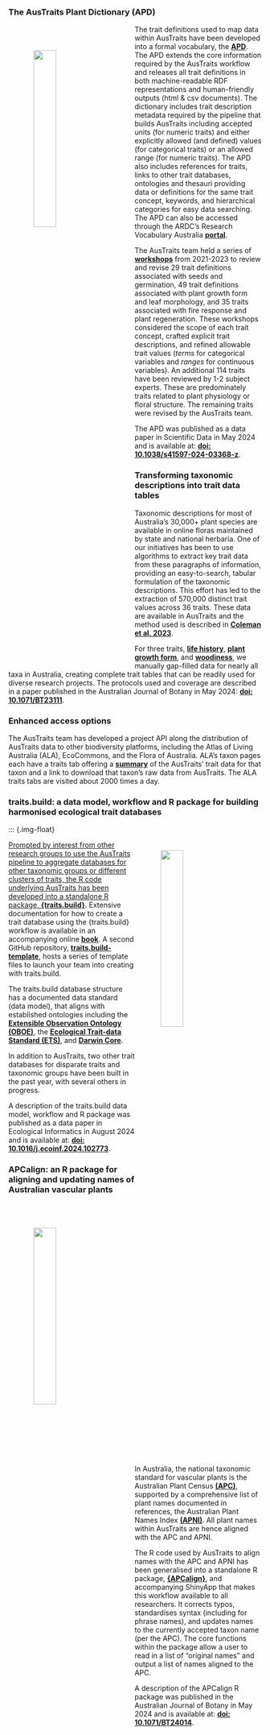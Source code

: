 ### The AusTraits Plant Dictionary (APD)


::: {.img-float}
<a href="https://traitecoevo.github.io/APD/">
![](images/APD_logo.png){width=30% style="float: left; margin: 50px;"}
</a>
:::

The trait definitions used to map data within AusTraits have been developed into a formal vocabulary, the **[APD](https://w3id.org/APD)**. The APD extends the core information required by the AusTraits workflow and releases all trait definitions in both machine-readable RDF representations and human-friendly outputs (html & csv documents). The dictionary includes trait description metadata required by the pipeline that builds AusTraits including accepted units (for numeric traits) and either explicitly allowed (and defined) values (for categorical traits) or an allowed range (for numeric traits). The APD also includes references for traits, links to other trait databases, ontologies and thesauri providing data or definitions for the same trait concept, keywords, and hierarchical categories for easy data searching. The APD can also be accessed through the ARDC's Research Vocabulary Australia **[portal](https://vocabs.ardc.edu.au/viewById/649)**. 

The AusTraits team held a series of **[workshops](post/workshop1/)** from 2021-2023 to review and revise 29 trait definitions associated with seeds and germination, 49 trait definitions associated with plant growth form and leaf morphology, and 35 traits associated with fire response and plant regeneration. These workshops considered the scope of each trait concept, crafted explicit trait descriptions, and refined allowable trait values (*terms* for categorical variables and *ranges* for continuous variables). An additional 114 traits have been reviewed by 1-2 subject experts. These are predominately traits related to plant physiology or floral structure. The remaining traits were revised by the AusTraits team.

The APD was published as a data paper in Scientific Data in May 2024 and is available at: **[doi: 10.1038/s41597-024-03368-z](https://doi.org/10.1038/s41597-024-03368-z)**.

### Transforming taxonomic descriptions into trait data tables

Taxonomic descriptions for most of Australia's 30,000+ plant species are available in online floras maintained by state and national herbaria. One of our initiatives has been to use algorithms to extract key trait data from these paragraphs of information, providing an easy-to-search, tabular formulation of the taxonomic descriptions. This effort has led to the extraction of 570,000 distinct trait values across 36 traits. These data are available in AusTraits and the method used is described in **[Coleman et al. 2023](https://doi.org/10.1016/j.ecoinf.2023.102312)**.

For three traits, **[life history](https://w3id.org/APD/traits/trait_0030012)**, **[plant growth form](https://w3id.org/APD/traits/trait_0030010)**, and **[woodiness](https://w3id.org/APD/traits/trait_0030019)**, we manually gap-filled data for nearly all taxa in Australia, creating complete trait tables that can be readily used for diverse research projects. The protocols used and coverage are described in a paper published in the Australian Journal of Botany in May 2024: **[doi: 10.1071/BT23111](https://doi.org/10.1071/BT23111)**.

### Enhanced access options
The AusTraits team has developed a project API along the distribution of AusTraits data to other biodiversity platforms, including the Atlas of Living Australia (ALA), EcoCommons, and the Flora of Australia. ALA's taxon pages each have a traits tab offering a **[summary](https://bie.ala.org.au/species/https://id.biodiversity.org.au/node/apni/2912814#ausTraits)** of the AusTraits' trait data for that taxon and a link to download that taxon's raw data from AusTraits. The ALA traits tabs are visited about 2000 times a day.

### traits.build: a data model, workflow and R package for building harmonised ecological trait databases


::: {.img-float}
<a href="https://github.com/traitecoevo/traits.build">
![](images/traits.build_hex.png){width=30% style="float: right; margin: 50px;"}

Prompted by interest from other research groups to use the AusTraits pipeline to aggregate databases for other taxonomic groups or different clusters of traits, the R code underlying AusTraits has been developed into a standalone R package, **[{traits.build}](https://github.com/traitecoevo/traits.build)**. Extensive documentation for how to create a trait database using the {traits.build} workflow is available in an accompanying online **[book](https://traitecoevo.github.io/traits.build-book/)**. A second GitHub repository, **[traits.build-template](https://traitecoevo.github.io/traits.build-template/)**, hosts a series of template files to launch your team into creating with traits.build.

The traits.build database structure has a documented data standard (data model), that aligns with established ontologies including the **[Extensible Observation Ontology (OBOE)](https://bioportal.bioontology.org/ontologies/OBOE)**, the **[Ecological Trait-data Standard (ETS)](https://github.com/EcologicalTraitData/ETS)**, and **[Darwin Core](https://dwc.tdwg.org/terms/)**.

In addition to AusTraits, two other trait databases for disparate traits and taxonomic groups have been built in the past year, with several others in progress.

A description of the traits.build data model, workflow and R package was published as a data paper in Ecological Informatics in August 2024 and is available at: **[doi: 10.1016/j.ecoinf.2024.102773](https://doi.org/10.1016/j.ecoinf.2024.102773)**.

### APCalign: an R package for aligning and updating names of Australian vascular plants

::: {.img-float}
<a href="https://github.com/traitecoevo/APCalign">
![](images/APCalign_hex.png){width=30% style="float: left; margin: 50px;"}
</a>
:::

In Australia, the national taxonomic standard for vascular plants is the Australian Plant Census **[(APC)](https://biodiversity.org.au/nsl/services/search/taxonomy)**, supported by a comprehensive list of plant names documented in references, the Australian Plant Names Index **[(APNI)](https://biodiversity.org.au/nsl/services/search/names)**. All plant names within AusTraits are hence aligned with the APC and APNI.

The R code used by AusTraits to align names with the APC and APNI has been generalised into a standalone R package, **[{APCalign}](https://github.com/traitecoevo/APCalign)**, and accompanying ShinyApp that makes this workflow available to all researchers. It corrects typos, standardises syntax (including for phrase names), and updates names to the currently accepted taxon name (per the APC). The core functions within the package allow a user to read in a list of "original names" and output a list of names aligned to the APC.

A description of the APCalign R package was published in the Australian Journal of Botany in May 2024 and is available at: **[doi: 10.1071/BT24014](https://doi.org/10.1071/BT24014)**.